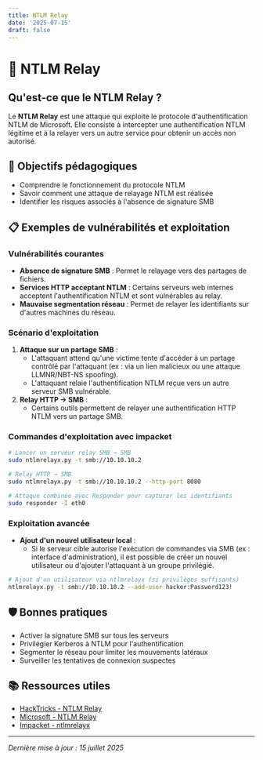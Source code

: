 ```yaml
---
title: NTLM Relay
date: '2025-07-15'
draft: false
---
```


# 🔄 NTLM Relay

## Qu'est-ce que le NTLM Relay ?

Le **NTLM Relay** est une attaque qui exploite le protocole d'authentification NTLM de Microsoft. Elle consiste à intercepter une authentification NTLM légitime et à la relayer vers un autre service pour obtenir un accès non autorisé.

## 🎯 Objectifs pédagogiques
- Comprendre le fonctionnement du protocole NTLM
- Savoir comment une attaque de relayage NTLM est réalisée
- Identifier les risques associés à l'absence de signature SMB

## 📋 Exemples de vulnérabilités et exploitation

### Vulnérabilités courantes
- **Absence de signature SMB** : Permet le relayage vers des partages de fichiers.
- **Services HTTP acceptant NTLM** : Certains serveurs web internes acceptent l'authentification NTLM et sont vulnérables au relay.
- **Mauvaise segmentation réseau** : Permet de relayer les identifiants sur d'autres machines du réseau.

### Scénario d'exploitation
1. **Attaque sur un partage SMB** :
   - L'attaquant attend qu'une victime tente d'accéder à un partage contrôlé par l'attaquant (ex : via un lien malicieux ou une attaque LLMNR/NBT-NS spoofing).
   - L'attaquant relaie l'authentification NTLM reçue vers un autre serveur SMB vulnérable.
2. **Relay HTTP → SMB** :
   - Certains outils permettent de relayer une authentification HTTP NTLM vers un partage SMB.

### Commandes d'exploitation avec impacket

```bash
# Lancer un serveur relay SMB → SMB
sudo ntlmrelayx.py -t smb://10.10.10.2

# Relay HTTP → SMB
sudo ntlmrelayx.py -t smb://10.10.10.2 --http-port 8080

# Attaque combinée avec Responder pour capturer les identifiants
sudo responder -I eth0
```

### Exploitation avancée
- **Ajout d'un nouvel utilisateur local** :
  - Si le serveur cible autorise l'exécution de commandes via SMB (ex : interface d'administration), il est possible de créer un nouvel utilisateur ou d'ajouter l'attaquant à un groupe privilégié.

```bash
# Ajout d'un utilisateur via ntlmrelayx (si privilèges suffisants)
ntlmrelayx.py -t smb://10.10.10.2 --add-user hacker:Password123!
```

## 🛡️ Bonnes pratiques
- Activer la signature SMB sur tous les serveurs
- Privilégier Kerberos à NTLM pour l'authentification
- Segmenter le réseau pour limiter les mouvements latéraux
- Surveiller les tentatives de connexion suspectes

## 📚 Ressources utiles
- [HackTricks - NTLM Relay](https://book.hacktricks.xyz/windows-hardening/active-directory-methodology/ntlm-relay)
- [Microsoft - NTLM Relay](https://learn.microsoft.com/en-us/windows-server/security/credentials-protection-and-management/ntlm-relay)
- [Impacket - ntlmrelayx](https://github.com/fortra/impacket/blob/master/examples/ntlmrelayx.py)

---
*Dernière mise à jour : 15 juillet 2025* 